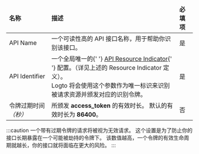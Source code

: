 <table>
  <thead>
    <tr>
      <td>
        <strong>名称</strong>
      </td>
      <td>
        <strong>描述</strong>
      </td>
      <td>
        <strong>必填项</strong>
      </td>
    </tr>
  </thead>
  <tbody>
    <tr>
      <td>API Name</td>
      <td>一个可读性高的 API 接口名称，用于帮助你识别该接口。</td>
      <td>是</td>
    </tr>
    <tr>
      <td>API Identifier</td>
      <td>
        一个全局唯一的{' '}
        <a href="https://www.rfc-editor.org/rfc/rfc8707.html">API Resource Indicator</a>{' '}
        配置。（详见上述的 Resource Indicator 定义）。
        <br />
        Logto 将会使用这个参数作为唯一标识来识别被请求资源并颁发对应的识别令牌。
      </td>
      <td>是</td>
    </tr>
    <tr>
      <td>
        令牌过期时间 <i>（秒）</i>
      </td>
      <td>
        所颁发 <strong>access_token</strong> 的有效时长。 默认的有效时长为 <strong>86400</strong>。
      </td>
      <td>否</td>
    </tr>
  </tbody>
</table>

:::caution
一个带有过期令牌的请求将被视为无效请求。
这个设置是为了防止你的接口长期暴露在一个可能被劫持的令牌下。
该数值越高，一个令牌的有效生命周期就越长，你的接口就将面临在更大的风险。
:::

